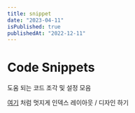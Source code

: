 ```yaml
---
title: snippet
date: "2023-04-11"
isPublished: true
publishedAt: "2022-12-11"
---
```


# Code Snippets

도움 되는 코드 조각 및 설정 모음

[여기](https://www.joshwcomeau.com/snippets/) 처럼 멋지게 인덱스 레이아웃 / 디자인 하기
